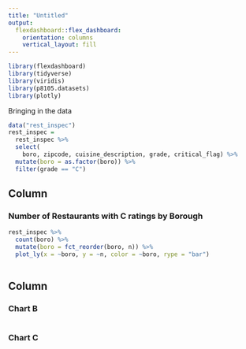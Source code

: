 ```yaml
---
title: "Untitled"
output: 
  flexdashboard::flex_dashboard:
    orientation: columns
    vertical_layout: fill
---
```


```r
library(flexdashboard)
library(tidyverse)
library(viridis)
library(p8105.datasets)
library(plotly)

```

Bringing in the data

```r
data("rest_inspec")
rest_inspec = 
  rest_inspec %>% 
  select(
    boro, zipcode, cuisine_description, grade, critical_flag) %>%
  mutate(boro = as.factor(boro)) %>% 
  filter(grade == "C")
```

Column {data-width=650}
-----------------------------------------------------------------------

### Number of Restaurants with C ratings by Borough

```r
rest_inspec %>% 
  count(boro) %>% 
  mutate(boro = fct_reorder(boro, n)) %>% 
  plot_ly(x = ~boro, y = ~n, color = ~boro, rype = "bar")
  
```

Column {data-width=350}
-----------------------------------------------------------------------

### Chart B

```r

```

### Chart C

```r

```

